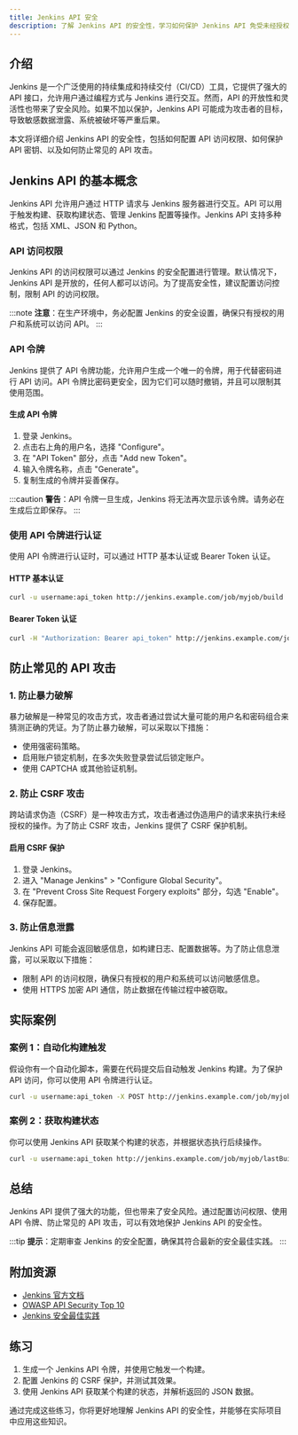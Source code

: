 ```yaml
---
title: Jenkins API 安全
description: 了解 Jenkins API 的安全性，学习如何保护 Jenkins API 免受未经授权的访问和潜在的安全威胁。
---
```


## 介绍

Jenkins 是一个广泛使用的持续集成和持续交付（CI/CD）工具，它提供了强大的 API 接口，允许用户通过编程方式与 Jenkins 进行交互。然而，API 的开放性和灵活性也带来了安全风险。如果不加以保护，Jenkins API 可能成为攻击者的目标，导致敏感数据泄露、系统被破坏等严重后果。

本文将详细介绍 Jenkins API 的安全性，包括如何配置 API 访问权限、如何保护 API 密钥、以及如何防止常见的 API 攻击。

## Jenkins API 的基本概念

Jenkins API 允许用户通过 HTTP 请求与 Jenkins 服务器进行交互。API 可以用于触发构建、获取构建状态、管理 Jenkins 配置等操作。Jenkins API 支持多种格式，包括 XML、JSON 和 Python。

### API 访问权限

Jenkins API 的访问权限可以通过 Jenkins 的安全配置进行管理。默认情况下，Jenkins API 是开放的，任何人都可以访问。为了提高安全性，建议配置访问控制，限制 API 的访问权限。

:::note
**注意**：在生产环境中，务必配置 Jenkins 的安全设置，确保只有授权的用户和系统可以访问 API。
:::

### API 令牌

Jenkins 提供了 API 令牌功能，允许用户生成一个唯一的令牌，用于代替密码进行 API 访问。API 令牌比密码更安全，因为它们可以随时撤销，并且可以限制其使用范围。

#### 生成 API 令牌

1. 登录 Jenkins。
2. 点击右上角的用户名，选择 "Configure"。
3. 在 "API Token" 部分，点击 "Add new Token"。
4. 输入令牌名称，点击 "Generate"。
5. 复制生成的令牌并妥善保存。

:::caution
**警告**：API 令牌一旦生成，Jenkins 将无法再次显示该令牌。请务必在生成后立即保存。
:::

### 使用 API 令牌进行认证

使用 API 令牌进行认证时，可以通过 HTTP 基本认证或 Bearer Token 认证。

#### HTTP 基本认证

```bash
curl -u username:api_token http://jenkins.example.com/job/myjob/build
```

#### Bearer Token 认证

```bash
curl -H "Authorization: Bearer api_token" http://jenkins.example.com/job/myjob/build
```

## 防止常见的 API 攻击

### 1. 防止暴力破解

暴力破解是一种常见的攻击方式，攻击者通过尝试大量可能的用户名和密码组合来猜测正确的凭证。为了防止暴力破解，可以采取以下措施：

- 使用强密码策略。
- 启用账户锁定机制，在多次失败登录尝试后锁定账户。
- 使用 CAPTCHA 或其他验证机制。

### 2. 防止 CSRF 攻击

跨站请求伪造（CSRF）是一种攻击方式，攻击者通过伪造用户的请求来执行未经授权的操作。为了防止 CSRF 攻击，Jenkins 提供了 CSRF 保护机制。

#### 启用 CSRF 保护

1. 登录 Jenkins。
2. 进入 "Manage Jenkins" > "Configure Global Security"。
3. 在 "Prevent Cross Site Request Forgery exploits" 部分，勾选 "Enable"。
4. 保存配置。

### 3. 防止信息泄露

Jenkins API 可能会返回敏感信息，如构建日志、配置数据等。为了防止信息泄露，可以采取以下措施：

- 限制 API 的访问权限，确保只有授权的用户和系统可以访问敏感信息。
- 使用 HTTPS 加密 API 通信，防止数据在传输过程中被窃取。

## 实际案例

### 案例 1：自动化构建触发

假设你有一个自动化脚本，需要在代码提交后自动触发 Jenkins 构建。为了保护 API 访问，你可以使用 API 令牌进行认证。

```bash
curl -u username:api_token -X POST http://jenkins.example.com/job/myjob/build
```

### 案例 2：获取构建状态

你可以使用 Jenkins API 获取某个构建的状态，并根据状态执行后续操作。

```bash
curl -u username:api_token http://jenkins.example.com/job/myjob/lastBuild/api/json
```

## 总结

Jenkins API 提供了强大的功能，但也带来了安全风险。通过配置访问权限、使用 API 令牌、防止常见的 API 攻击，可以有效地保护 Jenkins API 的安全性。

:::tip
**提示**：定期审查 Jenkins 的安全配置，确保其符合最新的安全最佳实践。
:::

## 附加资源

- [Jenkins 官方文档](https://www.jenkins.io/doc/)
- [OWASP API Security Top 10](https://owasp.org/www-project-api-security/)
- [Jenkins 安全最佳实践](https://www.jenkins.io/doc/book/security/)

## 练习

1. 生成一个 Jenkins API 令牌，并使用它触发一个构建。
2. 配置 Jenkins 的 CSRF 保护，并测试其效果。
3. 使用 Jenkins API 获取某个构建的状态，并解析返回的 JSON 数据。

通过完成这些练习，你将更好地理解 Jenkins API 的安全性，并能够在实际项目中应用这些知识。